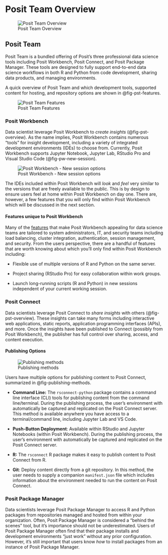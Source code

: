 # Posit Team Overview

![Posit Team Overview](images/pst-overview.png){#fig-pst-overview fig-align="center"}

## Posit Team

Posit Team is a bundled offering of Posit's three professional data science tools including Posit Workbench, Posit Connect, and Posit Package Manager. These tools are designed to fully support end-to-end data science workflows in both R and Python from code development, sharing data products, and managing environments.

A quick overview of Posit Team and which development tools, supported content for hosting, and repository options are shown in @fig-pst-features.

![Posit Team Features](images/pst-features.png){#fig-pst-features fig-align="center"}

### Posit Workbench

Data scientist leverage Posit Workbench to *create insights* (@fig-pst-overview). As the name implies, Posit Workbench contains numerous "tools" for insight development, including a variety of integrated development environments (IDEs) to choose from. Currently, Posit Workbench supports Jupyter Notebook, Jupyter Lab, RStudio Pro and Visual Studio Code (@fig-pw-new-session).

![Posit Workbench - New session options](images/workbench-new-session.png){#fig-pw-new-session fig-align="center"}

The IDEs included within Posit Workbench will *look* and *feel* very similar to the versions that are freely available to the public. This is by design to ensure users feel at home within Posit Workbench on day one. There are, however, a few features that you will only find within Posit Workbench which will be discussed in the next section.

#### Features unique to Posit Workbench

Many of the [features](https://docs.posit.co/ide/server-pro/) that make Posit Workbench appealing for data science teams are tailored to system administrators, IT, and security teams including load balancing, cluster integration, authentication, session management, and security. From the users perspective, there are a handful of features that are worth knowing about which you'll only find within Posit Workbench including:

-   Flexible use of multiple versions of R and Python on the same server.

-   Project sharing (RStudio Pro) for easy collaboration within work groups.

-   Launch long-running scripts (R and Python) in new sessions independent of your current working session.

### Posit Connect

Data scientists leverage Posit Connect to *share insights* with others (@fig-pst-overview). These insights can take many forms including interactive web applications, static reports, application programming interfaces (APIs), and more. Once the insights have been published to Connect (possibly from Posit Workbench), the publisher has full control over sharing, access, and content execution.

#### Publishing Options

![Publishing methods](images/publishing-methods.png){#fig-publishing-methods fig-align="center"}

Users have multiple options for publishing content to Posit Connect, summarized in @fig-publishing-methods.

-   **Command Line:** The `rsconnect-python` package contains a command line interface (CLI) tools for publishing content from the command line/terminal. During the publishing process, the user's environment with automatically be captured and replicated on the Posit Connect server. This method is available anywhere you have access to a terminal/command line, including Jupyter Lab and VS Code.

-   **Push-Button Deployment**: Available within RStudio and Jupyter Notebooks (within Posit Workbench). During the publishing process, the user's environment with automatically be captured and replicated on the Posit Connect server.

-   **R:** The `rsconnect` R package makes it easy to publish content to Posit Connect from R.

-   **Git**: Deploy content directly from a git repository. In this method, the user needs to supply a companion `manifest.json` file which includes information about the environment needed to run the content on Posit Connect.

### Posit Package Manager

Data scientists leverage Posit Package Manager to access R and Python packages from repositories managed and hosted from within your organization. Often, Posit Package Manager is considered a "behind the scenes" tool, but it's importance should not be underestimated. Users of Posit Package Manager often find that their package installs and development environments "just work" without any prior configuration. However, it's still important that users know *how* to install packages from an instance of Posit Package Manager.
